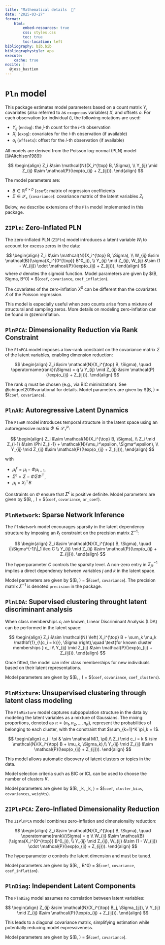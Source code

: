 ```yaml
---
title: "Mathematical details  📐"
date: "2025-03-27"
format:
    html:
        embed-resources: true
        css: styles.css
        toc: true
        toc-location: left
bibliography: bib.bib
bibliographystyle: apa
execute:
    cache: true
nocite: |
  @joss_bastien
---
```



# `Pln` model

This package estimates model parameters based on a count matrix $Y$, covariates (also referred to as `exogenous` variables) $X$, and offsets $o$. For each observation (or individual $i$), the following notations are used:

- $Y_{ij}$ (`endog`): the $j$-th count for the $i$-th observation
- $X_i$ (`exog`): covariates for the $i$-th observation (if available)
- $o_i$ (`offsets`): offset for the $i$-th observation (if available)

All models are derived from the Poisson log-normal (PLN) model [@Aitchison1989]:

$$
\begin{align}
Z_i &\sim \mathcal{N}(X_i^{\top} B, \Sigma), \\
Y_{ij} \mid Z_{ij} &\sim \mathcal{P}(\exp(o_{ij} + Z_{ij})).
\end{align}
$$

The model parameters are:

- $B \in \mathbb{R}^{d \times p}$ (`coef`): matrix of regression coefficients
- $\Sigma \in \mathcal{S}_{+}$ (`covariance`): covariance matrix of the latent variables $Z_i$

Below, we describe extensions of the `Pln` model implemented in this package.

## `ZIPln`: Zero-Inflated PLN

The zero-inflated PLN (`ZIPln`) model introduces a latent variable $W_i$ to account for excess zeros in the data:

$$
\begin{align}
Z_i &\sim \mathcal{N}(X_i^{\top} B, \Sigma), \\
W_{ij} &\sim \mathcal{B}(\sigma(X_i^{0^{\top}} B^0_j)), \\
Y_{ij} \mid Z_{ij}, W_{ij} &\sim (1 - W_{ij}) \cdot \mathcal{P}(\exp(o_{ij} + Z_{ij})),
\end{align}
$$
where $\sigma$ denotes the sigmoid function. Model parameters are given by $(B, Sigma, B^0) = $(`coef`, `covariance`, `coef_inflation`).

The covariates of the zero-inflation $X^0$ can be different than the covariates
$X$ of the Poisson regression.

This model is especially useful when zero counts arise from a mixture of
structural and sampling zeros. More details on modeling zero-inflation can be
found in @zeroinflation.

## `PlnPCA`: Dimensionality Reduction via Rank Constraint

The `PlnPCA` model imposes a low-rank constraint on the covariance matrix $\Sigma$ of the latent variables, enabling dimension reduction:

$$
\begin{align}
Z_i &\sim \mathcal{N}(X_i^{\top} B, \Sigma), \quad \operatorname{rank}(\Sigma) = q \\
Y_{ij} \mid Z_{ij} &\sim \mathcal{P}(\exp(o_{ij} + Z_{ij})).
\end{align}
$$

The rank $q$ must be chosen (e.g., via BIC minimization). See @chiquet2018variational for details. Model parameters are given by $(B, \Sigma) = $(`coef`, `covariance`).

## `PlnAR`: Autoregressive Latent Dynamics

The `PlnAR` model introduces temporal structure in the latent space using an autoregressive matrix $\Phi \in \mathcal{S}_+^{p}$:

$$
\begin{align}
Z_i &\sim \mathcal{N}(X_i^{\top} B, \Sigma), \\
Z_i \mid Z_{i-1} &\sim \Phi Z_{i-1} + \mathcal{N}(\mu_i^\epsilon, \Sigma^\epsilon), \\
Y_{ij} \mid Z_{ij} &\sim \mathcal{P}(\exp(o_{ij} + Z_{ij})),
\end{align}
$$

with

- $\mu_i^\epsilon = \mu_i - \Phi \mu_{i-1}$,
- $\Sigma^\epsilon = \Sigma - \Phi \Sigma \Phi^\top$,
- $\mu_i = X_i^{\top} B$

Constraints on $\Phi$ ensure that $\Sigma^\epsilon$ is positive definite. Model parameters are given by $(B, \Sigma, \Phi) = $(`coef`, `covariance`, `ar_coef`).


## `PlnNetwork`: Sparse Network Inference

The `PlnNetwork` model encourages sparsity in the latent dependency structure by imposing an $\ell_1$ constraint on the precision matrix $\Sigma^{-1}$:

$$
\begin{align}
Z_i &\sim \mathcal{N}(X_i^{\top} B, \Sigma), \quad \|\Sigma^{-1}\|_1 \leq C \\
Y_{ij} \mid Z_{ij} &\sim \mathcal{P}(\exp(o_{ij} + Z_{ij})).
\end{align}
$$

The hyperparameter $C$ controls the sparsity level. A non-zero entry in $\Sigma^{-1}_{jk}$ implies a direct dependency between variables $j$ and $k$ in the latent space.

Model parameters are given by $(B, \Sigma) = $(`coef`, `covariance`). The precision matrix $\Sigma^{-1}$ is denoted `precision` in the package.



## `PlnLDA`: Supervised clustering throught latent discriminant analysis

When class memberships $c_i$ are known, Linear Discriminant Analysis (LDA) can be performed in the latent space:

$$
\begin{align}
Z_i &\sim \mathcal{N} \left( X_i^{\top} B +  \sum_k \mu_k \mathbf{1}_{\{c_i = k\}}, \Sigma \right),\quad \text{for known cluster memberships } c_i \\
Y_{ij} \mid Z_{ij} &\sim \mathcal{P}(\exp(o_{ij} + Z_{ij})).
\end{align}
$$

Once fitted, the model can infer class memberships for new individuals based on their latent representations.

Model parameters are given by $(B, \Sigma, \mu) = $(`coef`, `covariance`, `coef_clusters`).

## `PlnMixture`: Unsupervised clustering through latent class modeling

The `PlnMixture` model captures subpopulation structure in the data by modeling
the latent variables as a mixture of Gaussians. The mixing proportions, denoted
as $\pi = (\pi_1, \pi_2, \dots, \pi_K)$, represent the probabilities of
belonging to each cluster, with the constraint that $\sum_{k=1}^K \pi_k = 1$.

$$
\begin{align}
c_i | \pi & \sim \mathcal M(1, \pi),\\
Z_i \mid c_i = k & \sim \mathcal{N}(X_i^{\top} B + \mu_k, \Sigma_k),\\
Y_{ij} \mid Z_{ij} &\sim \mathcal{P}(\exp(o_{ij} + Z_{ij})).
\end{align}
$$

This model allows automatic discovery of latent clusters or topics in the data.

Model selection criteria such as BIC or ICL can be used to choose the number of
clusters $K$.

Model parameters are given by $(B, \mu_k, \Sigma_k, \pi) = $(`coef`, `cluster_bias`, `covariances`, `weights`).

## `ZIPlnPCA`: Zero-Inflated Dimensionality Reduction

The `ZIPlnPCA` model combines zero-inflation and dimensionality reduction:

$$
\begin{align}
Z_i &\sim \mathcal{N}(X_i^{\top} B, \Sigma), \quad \operatorname{rank}(\Sigma) = q \\
W_{ij} &\sim \mathcal{B}(\sigma(X_i^{0^{\top}} B^0_j)), \\
Y_{ij} \mid Z_{ij}, W_{ij} &\sim (1 - W_{ij}) \cdot \mathcal{P}(\exp(o_{ij} + Z_{ij})).
\end{align}
$$

The hyperparameter $q$ controls the latent dimension and must be tuned.


Model parameters are given by $(B, \Sigma, B^0) = $(`coef`, `covariance`, `coef_inflation`).

## `PlnDiag`: Independent Latent Components

The `PlnDiag` model assumes no correlation between latent variables:

$$
\begin{align}
Z_{ij} &\sim \mathcal{N}(X_i^{\top} B_j, \Sigma_{jj}), \\
Y_{ij} \mid Z_{ij} &\sim \mathcal{P}(\exp(o_{ij} + Z_{ij})).
\end{align}
$$

This leads to a diagonal covariance matrix, simplifying estimation while potentially reducing model expressiveness.

Model parameters are given by $(B, \Sigma) = $(`coef`, `covariance`).
